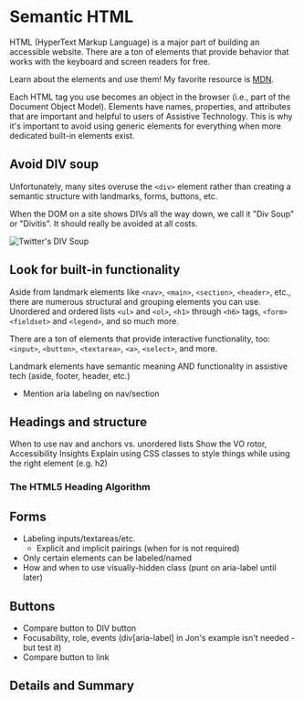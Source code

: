 # Semantic HTML

HTML (HyperText Markup Language) is a major part of building an accessible website. There are a ton of elements that provide behavior that works with the keyboard and screen readers for free.

Learn about the elements and use them! My favorite resource is [MDN](https://developer.mozilla.org/en-US/docs/Web/HTML).

Each HTML tag you use becomes an object in the browser (i.e., part of the Document Object Model). Elements have names, properties, and attributes that are important and helpful to users of Assistive Technology. This is why it's important to avoid using generic elements for everything when more dedicated built-in elements exist.

## Avoid DIV soup

Unfortunately, many sites overuse the `<div>` element rather than creating a semantic structure with landmarks, forms, buttons, etc.

When the DOM on a site shows DIVs all the way down, we call it "Div Soup" or "Divitis". It should really be avoided at all costs.

![Twitter's DIV Soup](/div-soup.png)

## Look for built-in functionality

Aside from landmark elements like `<nav>`, `<main>`, `<section>`, `<header>`, etc., there are numerous structural and grouping elements you can use. Unordered and ordered lists `<ul>` and `<ol>`, `<h1>` through `<h6>` tags, `<form>` `<fieldset>` and `<legend>`, and so much more.

There are a ton of elements that provide interactive functionality, too: `<input>`, `<button>`, `<textarea>`, `<a>`, `<select>`, and more.

Landmark elements have semantic meaning AND functionality in assistive tech (aside, footer, header, etc.)
- Mention aria labeling on nav/section

## Headings and structure
When to use nav and anchors vs. unordered lists
Show the VO rotor, Accessibility Insights
Explain using CSS classes to style things while using the right element (e.g. h2)

### The HTML5 Heading Algorithm

## Forms
- Labeling inputs/textareas/etc.
    - Explicit and implicit pairings (when for is not required)
- Only certain elements can be labeled/named
- How and when to use visually-hidden class (punt on aria-label until later)

## Buttons
- Compare button to DIV button
- Focusability, role, events (div[aria-label] in Jon's example isn't needed - but test it)
- Compare button to link

## Details and Summary

